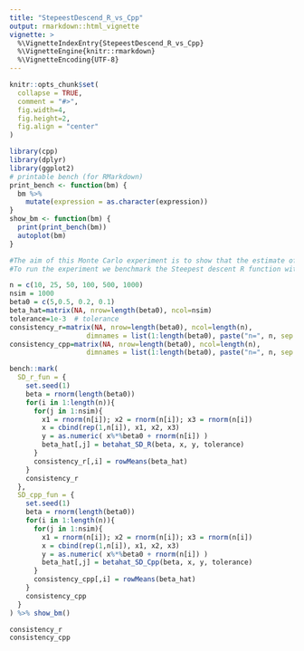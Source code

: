 ```yaml
---
title: "StepeestDescend_R_vs_Cpp"
output: rmarkdown::html_vignette
vignette: >
  %\VignetteIndexEntry{StepeestDescend_R_vs_Cpp}
  %\VignetteEngine{knitr::rmarkdown}
  %\VignetteEncoding{UTF-8}
---
```


```r
knitr::opts_chunk$set(
  collapse = TRUE,
  comment = "#>",
  fig.width=4, 
  fig.height=2,
  fig.align = "center"
)
```

```r
library(cpp)
library(dplyr)
library(ggplot2)
# printable bench (for RMarkdown)
print_bench <- function(bm) {
  bm %>% 
    mutate(expression = as.character(expression))
}
show_bm <- function(bm) {
  print(print_bench(bm))
  autoplot(bm)
}

#The aim of this Monte Carlo experiment is to show that the estimate of a Classical Linear Regression model (i.e. when all the classical assumptions of the linear regression model are satisfied) is consistent.
#To run the experiment we benchmark the Steepest descent R function with its Cpp version.

n = c(10, 25, 50, 100, 500, 1000)
nsim = 1000
beta0 = c(5,0.5, 0.2, 0.1)
beta_hat=matrix(NA, nrow=length(beta0), ncol=nsim)
tolerance=1e-3  # tolerance
consistency_r=matrix(NA, nrow=length(beta0), ncol=length(n), 
                   dimnames = list(1:length(beta0), paste("n=", n, sep = "")))
consistency_cpp=matrix(NA, nrow=length(beta0), ncol=length(n), 
                   dimnames = list(1:length(beta0), paste("n=", n, sep = "")))

bench::mark(
  SD_r_fun = {
    set.seed(1)
    beta = rnorm(length(beta0))
    for(i in 1:length(n)){
      for(j in 1:nsim){
        x1 = rnorm(n[i]); x2 = rnorm(n[i]); x3 = rnorm(n[i])
        x = cbind(rep(1,n[i]), x1, x2, x3)
        y = as.numeric( x%*%beta0 + rnorm(n[i]) )
        beta_hat[,j] = betahat_SD_R(beta, x, y, tolerance)
      }
      consistency_r[,i] = rowMeans(beta_hat)
    }
    consistency_r
  },
  SD_cpp_fun = {
    set.seed(1)
    beta = rnorm(length(beta0))
    for(i in 1:length(n)){
      for(j in 1:nsim){
        x1 = rnorm(n[i]); x2 = rnorm(n[i]); x3 = rnorm(n[i])
        x = cbind(rep(1,n[i]), x1, x2, x3)
        y = as.numeric( x%*%beta0 + rnorm(n[i]) )
        beta_hat[,j] = betahat_SD_Cpp(beta, x, y, tolerance)
      }
      consistency_cpp[,i] = rowMeans(beta_hat)
    }
    consistency_cpp
  }
) %>% show_bm()

consistency_r
consistency_cpp
```
